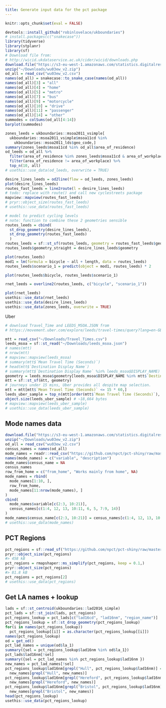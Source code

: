 ```yaml
---
title: Generate input data for the pct package
---
```


```r
knitr::opts_chunk$set(eval = FALSE)
```


```r
devtools::install_github("robinlovelace/ukboundaries")
# install.packages(c("snakecase"))
library(tidyverse)
library(stplanr)
library(sf)
# Download file from:
# http://wicid.ukdataservice.ac.uk/cider/wicid/downloads.php
download.file("https://s3-eu-west-1.amazonaws.com/statistics.digitalresources.jisc.ac.uk/dkan/files/FLOW/wu03ew_v2/wu03ew_v2.zip", "~/Downloads/wu03ew_v2.zip")
unzip("~/Downloads/wu03ew_v2.zip")
od_all = read_csv("wu03ew_v2.csv")
names(od_all) = snakecase::to_snake_case(names(od_all))
names(od_all)[3] = "all"
names(od_all)[4] = "home"
names(od_all)[5] = "metro"
names(od_all)[7] = "bus"
names(od_all)[9] = "motorcycle"
names(od_all)[10] = "drive"
names(od_all)[11] = "passenger"
names(od_all)[14] = "other"
summodes = colSums(od_all[4:14])
barplot(summodes)

zones_leeds = ukboundaries::msoa2011_vsimple[
  ukboundaries::msoa2011_vsimple$msoa11cd %in%
    ukboundaries::msoa2011_lds$geo_code,] 
summary(zones_leeds$msoa11cd %in% od_all$area_of_residence)
od_leeds = od_all %>% 
  filter(area_of_residence %in% zones_leeds$msoa11cd & area_of_workplace %in% zones_leeds$msoa11cd) %>% 
  filter(area_of_residence != area_of_workplace) %>% 
  top_n(10, all)
# usethis::use_data(od_leeds, overwrite = TRUE)
```

```r
desire_lines_leeds = od2line(flow = od_leeds, zones_leeds)
plot(desire_lines_leeds)
routes_fast_leeds = line2route(l = desire_lines_leeds)
# todo: replace with route() and call new cyclestreets package
mapview::mapview(routes_fast_leeds)
# pryr::object_size(routes_fast_leeds)
# usethis::use_data(routes_fast_leeds)
```

```r
# model to predict cycling levels
# note: function to combine these 2 geometries sensible
routes_leeds = cbind(
  st_drop_geometry(desire_lines_leeds),
  st_drop_geometry(routes_fast_leeds)
  )
routes_leeds = sf::st_sf(routes_leeds, geometry = routes_fast_leeds$geometry)
routes_leeds$geometry_straight = desire_lines_leeds$geometry

plot(routes_leeds)
mod1 = lm(formula = bicycle ~ all + length, data = routes_leeds)
routes_leeds$scenario_1 = predict(object = mod1, routes_leeds) * 2

plot(routes_leeds$bicycle, routes_leeds$scenario_1)

rnet_leeds = overline2(routes_leeds, c("bicycle", "scenario_1"))

plot(rnet_leeds)
usethis::use_data(rnet_leeds)
usethis::use_data(desire_lines_leeds)
usethis::use_data(zones_leeds, overwrite = TRUE)
```

Uber
```r
# download Travel_Time and LEEDS_MSOA.JSON from
# https://movement.uber.com/explore/leeds/travel-times/query?lang=en-GB&lat.=53.7892619&lng.=-1.6582168&z.=10.47&si=260&ti=145&ag=msoa&dt[tpb]=ALL_DAY&dt[wd;]=1,2,3,4,5,6,7&dt[dr][sd]=2018-01-01&dt[dr][ed]=2018-01-31&cd=&sa;=-1.5490774,53.8007554&sdn=Leeds,%20UK&ta;=&tdn=

mtt = read_csv("~/Downloads/Travel_Times.csv")
leeds_msoa = sf::st_read("~/Downloads/leeds_msoa.json")
# names(mtt)
# nrow(mtt)
# mapview::mapview(leeds_msoa)
# summary(mtt$`Mean Travel Time (Seconds)`)
# head(mtt$`Destination Display Name`)
# summary(mtt$`Destination Display Name` %in% leeds_msoa$DISPLAY_NAME)
geometry = leeds_msoa$geometry[leeds_msoa$DISPLAY_NAME %in% mtt$`Destination Display Name`] # subset based on mtt not msoa
mtt = sf::st_sf(mtt, geometry)
# journeys under 15 mins, Uber provides all despite map selection.
mtt = mtt[mtt$`Mean Travel Time (Seconds)` <= 15 * 60,]
leeds_uber_sample = top_n(mtt[order(mtt$`Mean Travel Time (Seconds)`), ], 10)
object.size(leeds_uber_sample) # ~18,664 bytes
# mapview::mapview(leeds_uber_sample)
# usethis::use_data(leeds_uber_sample)
```

## Mode names data

```r
download.file("https://s3-eu-west-1.amazonaws.com/statistics.digitalresources.jisc.ac.uk/dkan/files/FLOW/wu03ew_v2/wu03ew_v2.zip", "~/Downloads/wu03ew_v2.zip")
unzip("~/Downloads/wu03ew_v2.zip")
od_all = read_csv("wu03ew_v2.csv")
census_names = names(od_all)
mode_names = readr::read_csv("https://github.com/npct/pct-shiny/raw/master/regions_www/www/static/02_codebooks/commute/od_l_rf_codebook.csv")
names(mode_names) = c("variable", "description")
mode_names$census_name = NA
census_names
row_from_home = c("from_home", "Works mainly from home", NA)
mode_names = rbind(
  mode_names[1:10, ],
  row_from_home,
  mode_names[11:nrow(mode_names), ]
)
cbind(
  mode_names$variable[c(2:3, 10:21)],
  census_names[c(1:4, 12, 13, 10:11, 6, 5, 7:9, 14)]
)
mode_names$census_name[c(2:3, 10:21)] = census_names[c(1:4, 12, 13, 10:11, 6, 5, 7:9, 14)]
# usethis::use_data(mode_names)
```


## PCT Regions
```r
pct_regions = sf::read_sf("https://github.com/npct/pct-shiny/raw/master/regions_www/pct_regions_highres.geojson")
pryr::object_size(pct_regions)
#> 458 kB
pct_regions = rmapshaper::ms_simplify(pct_regions, keep = 0.1,)
pryr::object_size(pct_regions)
#> 81.8 kB
pct_regions = pct_regions[2]
# usethis::use_data(pct_regions)
```

## Get LA names + lookup

```r
lads = sf::st_centroid(ukboundaries::lad2016_simple)
pct_lads = sf::st_join(lads, pct_regions)
pct_regions_lookup = pct_lads[c("lad16cd", "lad16nm", "region_name")]
pct_regions_lookup = sf::st_drop_geometry(pct_regions_lookup)
for(i in names(pct_regions_lookup))
  pct_regions_lookup[[i]] = as.character(pct_regions_lookup[[i]])
names(pct_regions_lookup)
od = get_od()
pct_lad_names = unique(od$la_1)
summary({sel = pct_regions_lookup$lad16nm %in% od$la_1})
pct_lads$lad16nm[!sel]
summary({sel = pct_lad_names %in% pct_regions_lookup$lad16nm })
new_names = pct_lad_names[!sel]
pct_regions_lookup$lad16nm[grepl("Hull", pct_regions_lookup$lad16nm)] =
  new_names[grepl("Hull", new_names)]
pct_regions_lookup$lad16nm[grepl("Hereford", pct_regions_lookup$lad16nm)] =
  new_names[grepl("Hereford", new_names)]
pct_regions_lookup$lad16nm[grepl("Bristol", pct_regions_lookup$lad16nm)] =
  new_names[grepl("Bristol", new_names)]
head(pct_regions_lookup)
usethis::use_data(pct_regions_lookup)
```

